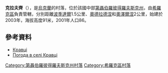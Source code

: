 {{coord|47|39|44|N|33|25|14|E|scale:30000_region:UA|display=title}}

'''克拉夫齊'''（{{lang-uk|Кравці}}），是[[烏克蘭|烏克蘭]]的村落，位於該國中部[[第聶伯羅彼得羅夫斯克州|第聶伯羅彼得羅夫斯克州]]，由[[希羅克區|希羅克區]]負責管轄，分別距離[[波季達爾|波季達爾]]1.5公里、[[奧德拉德涅_(希羅克區)|奧德拉德涅]]和[[奧澤爾涅_(希羅克區)|奧澤爾涅]]2公里，始建於2003年，海拔高度91米，2001年人口86。

==參考資料==
*[http://gska2.rada.gov.ua/pls/z7502/A005?rdat1=06.12.2007&rf7571=42043 Кравці]{{dead link|date=2017年11月 |bot=InternetArchiveBot |fix-attempted=yes }}
* [http://weather.in.ua/ua/dnepropetrovskaja/11904 Погода в селі Кравці] {{Wayback|url=http://weather.in.ua/ua/dnepropetrovskaja/11904 |date=20160607145422 }}

{{DEFAULTSORT:Кравці}}
[[Category:第聶伯羅彼得羅夫斯克州村落|Category:第聶伯羅彼得羅夫斯克州村落]]
[[Category:希羅克區村落|Category:希羅克區村落]]


{{Dnipropetrovsk-geo-stub}}